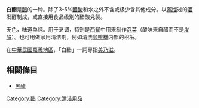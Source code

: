 {{for|奶油狀的調味料|蛋黃醬}}
'''白醋'''是[[醋|醋]]的一种。除了3-5%[[醋酸|醋酸]]和水之外不含或极少含其他成分。以[[蒸馏|蒸馏]]过的[[酒|酒]]发酵制成，或直接用食品级别的醋酸兌製。

无色，味道单纯。用于烹调，特别是[[西餐|西餐]]中用来制作[[泡菜|泡菜]]（酸味来自醋而不是[[发酵|发酵]]）。也可用做家用清洁剂，例如清洗[[咖啡機|咖啡機]]内部的积垢。<br />


在[[中華民國|中華民國]][[嘉義|嘉義地區]]，「白醋」一詞專指[[美乃滋|美乃滋]]。

== 相關條目 ==
*[[黑醋|黑醋]]

{{小作品}}
[[Category:醋|Category:醋]]
[[Category:清洁用品|Category:清洁用品]]